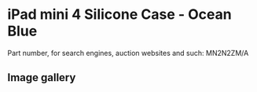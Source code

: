 
# iPad mini 4 Silicone Case - Ocean Blue

Part number, for search engines, auction websites and such: MN2N2ZM/A

## Image gallery

<div style={{ width: '100%', maxWidth: '768px' }}>
<GalleryComponent
    images={[
      {
        original: "/everysource/MN2N2.webp",
        thumbnail: "/everypreview/MN2N2.webp",
      },
      {
        original: "/everysource/MN2N2_AV1_GOLD.webp",
        thumbnail: "/everypreview/MN2N2_AV1_GOLD.webp",
      },
      {
        original: "/everysource/MN2N2_AV1_SILVER.webp",
        thumbnail: "/everypreview/MN2N2_AV1_SILVER.webp",
      },
      {
        original: "/everysource/MN2N2_AV1_SPACE_GRAY.webp",
        thumbnail: "/everypreview/MN2N2_AV1_SPACE_GRAY.webp",
      },
      {
        original: "/everysource/MN2N2_AV2.webp",
        thumbnail: "/everypreview/MN2N2_AV2.webp",
      },
      {
        original: "/everysource/MN2N2_AV3.webp",
        thumbnail: "/everypreview/MN2N2_AV3.webp",
      },
      {
        original: "/everysource/MN2N2_AV4.webp",
        thumbnail: "/everypreview/MN2N2_AV4.webp",
      }
    ]}
  />
</div>